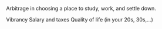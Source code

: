 Arbitrage in choosing a place to study, work, and settle down.

Vibrancy
Salary and taxes
Quality of life (in your 20s, 30s,...)
